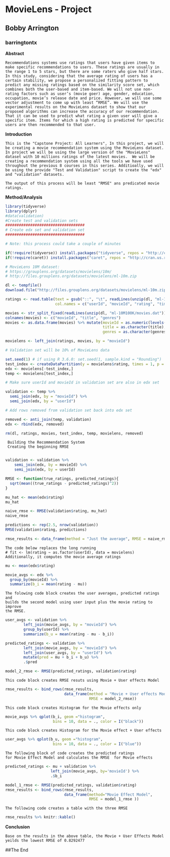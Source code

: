# MovieLens - Project
## Bobby Arrington
### barringtontx

**Abstract**

```
Recommendations systems use ratings that users have given items to make specific recommendations to users. These ratings are usually in the range 1 to 5 stars, but there are some raters who give half stars. In this study, considering that the average rating of users has a certain stability, we propose a personalized fitting pattern to predict any missing ratings based on the similarity score set, which combines both the user-based and item-based. We will not use non-rating factors such as user’s (movie goer) age, gender, education, occupation, movie’s release date and price. However, we will use some vector adjustment to come up with least “RMSE”. We will use the experimental results on the MovieLens dataset to show that our proposed algorithms can increase the accuracy of our recommendation. That it can be used to predict what rating a given user will give a specific item. Items for which a high rating is predicted for specific users are then recommended to that user.

```

**Introduction**

```
This is the "Capstone Project: All Learners", In this project, we will be creating a movie recommendation system using the MovieLens dataset. In project we will be using the large version of the "MovieLens" dataset with 10 millions ratings of the latest movies.  We will be creating a recommendation system using all the tools we have used throughout the previous 8 courses in this series. Additioally, we will be using the provide "Test and Validation" script to create the "edx" and "validation" datasets.

The output of this process will be least "RMSE" ans predicated movie ratings.

```

**Method/Analysis**

```{r,echo=FALSE}
library(tidyverse)
library(dplyr)
#data(validation)
#Create test and validation sets
###################################
# Create edx set and validation set
###################################

# Note: this process could take a couple of minutes

if(!require(tidyverse)) install.packages("tidyverse", repos = "http://cran.us.r-project.org")
if(!require(caret)) install.packages("caret", repos = "http://cran.us.r-project.org")

# MovieLens 10M dataset:
# https://grouplens.org/datasets/movielens/10m/
# http://files.grouplens.org/datasets/movielens/ml-10m.zip

dl <- tempfile()
download.file("http://files.grouplens.org/datasets/movielens/ml-10m.zip", dl)

ratings <- read.table(text = gsub("::", "\t", readLines(unzip(dl, "ml-10M100K/ratings.dat"))),
                      col.names = c("userId", "movieId", "rating", "timestamp"))

movies <- str_split_fixed(readLines(unzip(dl, "ml-10M100K/movies.dat")), "\\::", 3)
colnames(movies) <- c("movieId", "title", "genres")
movies <- as.data.frame(movies) %>% mutate(movieId = as.numeric(levels(movieId))[movieId],
                                           title = as.character(title),
                                           genres = as.character(genres))

movielens <- left_join(ratings, movies, by = "movieId")

# Validation set will be 10% of MovieLens data

set.seed(1) # if using R 3.6.0: set.seed(1, sample.kind = "Rounding")
test_index <- createDataPartition(y = movielens$rating, times = 1, p = 0.1, list = FALSE)
edx <- movielens[-test_index,]
temp <- movielens[test_index,]

# Make sure userId and movieId in validation set are also in edx set

validation <- temp %>% 
  semi_join(edx, by = "movieId") %>%
  semi_join(edx, by = "userId")

# Add rows removed from validation set back into edx set

removed <- anti_join(temp, validation)
edx <- rbind(edx, removed)

rm(dl, ratings, movies, test_index, temp, movielens, removed)
```


```
 Building the Recommendation System
 Creating the beginning RMSE
 
```
```{r}

validation <- validation %>% 
    semi_join(edx, by = movieId) %>%
    semi_join(edx, by = userId)

RMSE <- function(true_ratings, predicted_ratings){
  sqrt(mean((true_ratings - predicted_ratings)^2))
}

mu_hat <- mean(edx$rating)
mu_hat

naive_rmse <- RMSE(validation$rating, mu_hat)
naive_rmse

predictions <- rep(2.5, nrow(validation))
RMSE(validation$rating, predictions)

rmse_results <- data_frame(method = "Just the average", RMSE = naive_rmse)
```


```
The code below replaces the long running
# fit <- lm(rating ~ as.factor(userId), data = movielens)
Additionally, it computes the movie average ratings

```

```{r}
mu <- mean(edx$rating) 

movie_avgs <- edx %>% 
  group_by(movieId) %>% 
  summarize(b_i = mean(rating - mu))
```


```
The folowing code block creates the user averages, predicted ratings and
builds the second model using user input plus the movie rating to improve
the RMSE.

```

```{r}
user_avgs <- validation %>%
        left_join(movie_avgs, by = "movieId") %>%
        group_by(userId) %>%
        summarize(b_u = mean(rating - mu - b_i))

predicted_ratings <- validation %>%
        left_join(movie_avgs, by = "movieId") %>%
        left_join(user_avgs, by = "userId") %>%
        mutate(pred = mu + b_i + b_u) %>% 
        .$pred

model_2_rmse <- RMSE(predicted_ratings, validation$rating)

```

```
This code block creates RMSE resuts using Movie + User effects Model
```

```{r}
rmse_results <- bind_rows(rmse_results,
                          data_frame(method = "Movie + User effects Model",
                                     RMSE = model_2_rmse))
```

```
This code block creates Histogram for the Movie effects only

```

```{r}
movie_avgs %>% qplot(b_i, geom ="histogram", 
                     bins = 10, data = ., color = I("black"))
```

```
This code block creates Histogram for the Movie effect + User effects

```

```{r}
user_avgs %>% qplot(b_u, geom ="histogram", 
                     bins = 10, data = ., color = I("blue"))
```

```
The following block of code creates the predicted ratings 
for Movie Effect Model and calculates the RMSE  for Movie effects 

```


```{r}
predicted_ratings <- mu + validation %>% 
                    left_join(movie_avgs, by='movieId') %>%
                    .$b_i

model_1_rmse <- RMSE(predicted_ratings, validation$rating)
rmse_results <- bind_rows(rmse_results,
                          data_frame(method="Movie Effect Model",
                                     RMSE = model_1_rmse ))

```

```
The following code creates a table with the three RMSE

```

```{r}
rmse_results %>% knitr::kable()

```

**Conclusion **

```
Base on the results in the above table, the Movie + User Effects Model 
yeilds the lowest RMSE of 0.8292477

```
##The End